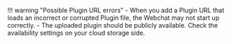 !!! warning "Possible Plugin URL errors"
    - When you add a Plugin URL that loads an incorrect or corrupted Plugin file, the Webchat may not start up correctly.
    - The uploaded plugin should be publicly available. Check the availability settings on your cloud storage side.

